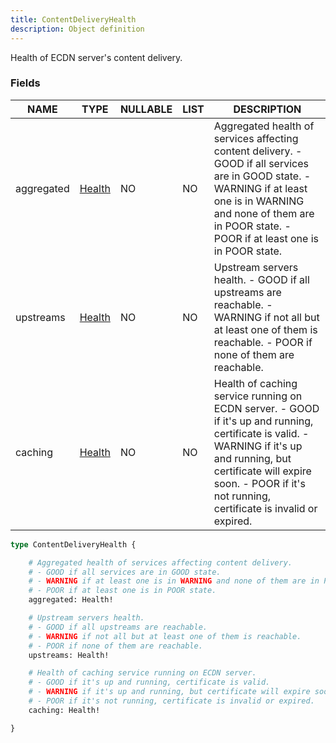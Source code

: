 ```yaml
---
title: ContentDeliveryHealth
description: Object definition
---
```


Health of ECDN server's content delivery.

### Fields

| NAME | TYPE | NULLABLE | LIST | DESCRIPTION |
| - | - | - | - | - |
| aggregated | [Health](../ecdn-api-enums/Health) | NO | NO | Aggregated health of services affecting content delivery. - GOOD if all services are in GOOD state. - WARNING if at least one is in WARNING and none of them are in POOR state. - POOR if at least one is in POOR state. | 
| upstreams | [Health](../ecdn-api-enums/Health) | NO | NO | Upstream servers health. - GOOD if all upstreams are reachable. - WARNING if not all but at least one of them is reachable. - POOR if none of them are reachable. | 
| caching | [Health](../ecdn-api-enums/Health) | NO | NO | Health of caching service running on ECDN server. - GOOD if it's up and running, certificate is valid. - WARNING if it's up and running, but certificate will expire soon. - POOR if it's not running, certificate is invalid or expired. | 

```graphql
type ContentDeliveryHealth {

	# Aggregated health of services affecting content delivery.
	# - GOOD if all services are in GOOD state.
	# - WARNING if at least one is in WARNING and none of them are in POOR state.
	# - POOR if at least one is in POOR state.
	aggregated: Health!

	# Upstream servers health.
	# - GOOD if all upstreams are reachable.
	# - WARNING if not all but at least one of them is reachable.
	# - POOR if none of them are reachable.
	upstreams: Health!

	# Health of caching service running on ECDN server.
	# - GOOD if it's up and running, certificate is valid.
	# - WARNING if it's up and running, but certificate will expire soon.
	# - POOR if it's not running, certificate is invalid or expired.
	caching: Health!

}
```

